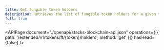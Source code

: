 ```yaml
---
title: Get fungible token holders
description: Retrieves the list of fungible token holders for a given token ID.
full: true
---
```


<APIPage
  document="./openapi/stacks-blockchain-api.json"
  operations={[{ path: '/extended/v1/tokens/ft/{token}/holders', method: 'get' }]}
  hasHead={false}
/>
